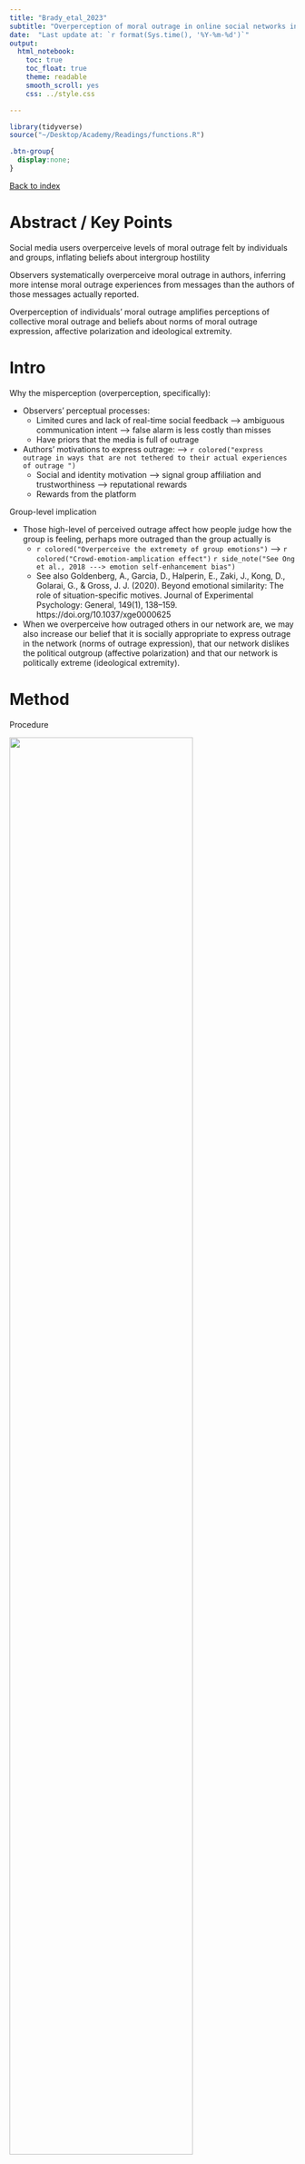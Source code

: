 ```yaml
---
title: "Brady_etal_2023"
subtitle: "Overperception of moral outrage in online social networks inflates beliefs about intergroup hostility. Nature Human Behaviour, 7(6), Article 6. https://doi.org/10.1038/s41562-023-01582-0"
date:  "Last update at: `r format(Sys.time(), '%Y-%m-%d')`"
output: 
  html_notebook:
    toc: true
    toc_float: true
    theme: readable
    smooth_scroll: yes
    css: ../style.css

---
```


```r
library(tidyverse)
source("~/Desktop/Academy/Readings/functions.R")
```

```css
.btn-group{
  display:none;
}
```

[Back to index](../index.nb.html)

# Abstract / Key Points

Social media users overperceive levels of moral outrage felt by individuals and groups, inflating beliefs about intergroup hostility

Observers systematically overperceive moral outrage in authors, inferring more intense moral outrage experiences from messages than the authors of those messages actually reported. 

Overperception of individuals’ moral outrage amplifies perceptions of collective moral outrage and beliefs about norms of moral outrage expression, affective polarization and ideological extremity.

# Intro 

Why the misperception (overperception, specifically): 

  - Observers' perceptual processes: 
    - Limited cures and lack of real-time social feedback ---> ambiguous communication intent ---> false alarm is less costly than misses 
    - Have priors that the media is full of outrage
  - Authors' motivations to express outrage: ---> `r colored("express outrage in ways that are not tethered to their actual experiences of outrage ")` 
    - Social and identity motivation ---> signal group affiliation and trustworthiness ---> reputational rewards 
    - Rewards from the platform 

Group-level implication 

  - Those high-level of perceived outrage affect how people judge how the group is feeling, perhaps more outraged than the group actually is
    - `r colored("Overperceive the extremety of group emotions")` ---> `r colored("Crowd-emotion-amplication effect")` `r side_note("See Ong et al., 2018 ---> emotion self-enhancement bias")`
    - See also Goldenberg, A., Garcia, D., Halperin, E., Zaki, J., Kong, D., Golarai, G., & Gross, J. J. (2020). Beyond emotional similarity: The role of situation-specific motives. Journal of Experimental Psychology: General, 149(1), 138–159. https://doi.org/10.1037/xge0000625
  - When we overperceive how outraged others in our network are, we may also increase our belief that it is socially appropriate to express outrage in the network (norms of outrage expression), that our network dislikes the political outgroup (affective polarization) and that our network is politically extreme (ideological extremity). 


# Method 

Procedure

<img src="Screenshots.png" width=80%>

Overperception is tested with a MLM framework. 

  - Random effects are tweets and observer. 
  - source (i.e., author vs. observer) as a dummy-coded predictor 



<img src="Screenshots 2.png" width=80%>

<img src="Screenshots 3.png" width=80%>

-----
[Back to index](../index.nb.html)



`r colored("")`















  

